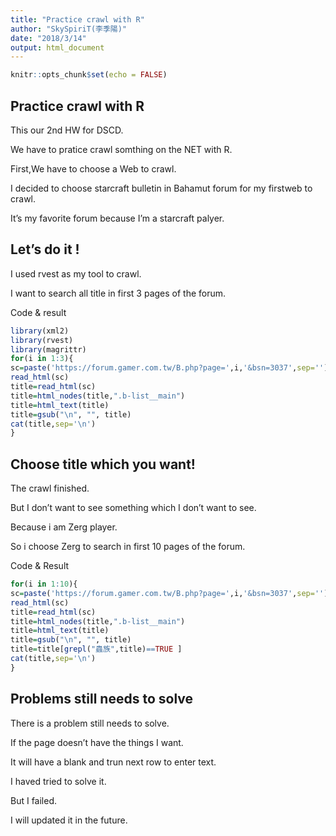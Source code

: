 ```yaml
---
title: "Practice crawl with R"
author: "SkySpiriT(李季陽)"
date: "2018/3/14"
output: html_document
---
```


```r
knitr::opts_chunk$set(echo = FALSE)
```

## Practice crawl with R

This our 2nd HW for DSCD.

We have to pratice crawl somthing on the NET with R.

First,We have to choose a Web to crawl.

I decided to choose starcraft bulletin in Bahamut forum for my firstweb to crawl.

It's my favorite forum because I'm a starcraft palyer.

## Let's do it !

I used rvest as my tool to crawl.

I want to search all title in first 3 pages of the forum.

Code & result
```r
library(xml2)
library(rvest)
library(magrittr)
for(i in 1:3){
sc=paste('https://forum.gamer.com.tw/B.php?page=',i,'&bsn=3037',sep='')
read_html(sc)
title=read_html(sc) 
title=html_nodes(title,".b-list__main")
title=html_text(title)
title=gsub("\n", "", title)
cat(title,sep='\n')
}
```

## Choose title which you want!
The crawl finished.

But I don't want to see something which I don't want to see.

Because i am Zerg player.

So i choose Zerg to search in first 10 pages of the forum.

Code & Result
```r
for(i in 1:10){
sc=paste('https://forum.gamer.com.tw/B.php?page=',i,'&bsn=3037',sep='')
read_html(sc)
title=read_html(sc) 
title=html_nodes(title,".b-list__main")
title=html_text(title)
title=gsub("\n", "", title)
title=title[grepl("蟲族",title)==TRUE ]
cat(title,sep='\n')
}
```
## Problems still needs to solve
There is a problem still needs to solve.

If the page doesn't have the things I want.

It will have a blank and trun next row to enter text.

I haved tried to solve it.

But I failed.

I will updated it in the future.

